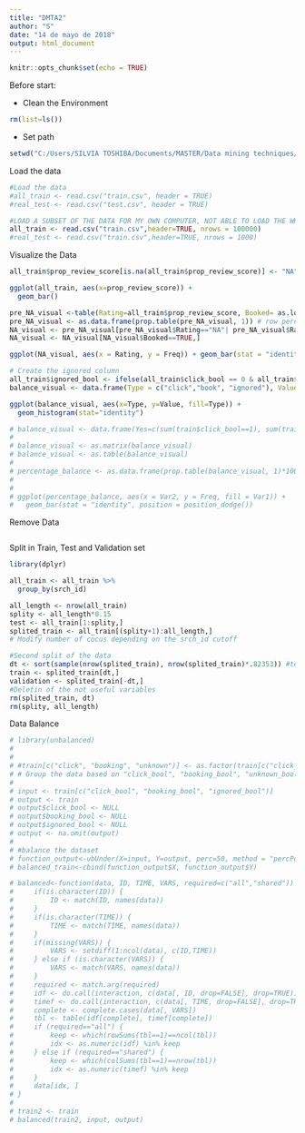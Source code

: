 ---
title: "DMTA2"
author: "S"
date: "14 de mayo de 2018"
output: html_document
---

```{r setup, include=FALSE}
knitr::opts_chunk$set(echo = TRUE)
```

Before start:

* Clean the Environment
```{r}
rm(list=ls())
```

* Set path
```{r}
setwd("C:/Users/SILVIA TOSHIBA/Documents/MASTER/Data mining techniques/Assignment 2/Data")
```

Load the data
```{r}
#Load the data
#all_train <- read.csv("train.csv", header = TRUE)
#real_test <- read.csv("test.csv", header = TRUE)

#LOAD A SUBSET OF THE DATA FOR MY OWN COMPUTER, NOT ABLE TO LOAD THE WHOLE DATA
all_train <- read.csv("train.csv",header=TRUE, nrows = 100000)
#real_test <- read.csv("train.csv",header=TRUE, nrows = 1000)
```

Visualize the Data
```{r}
all_train$prop_review_score[is.na(all_train$prop_review_score)] <- "NA"

ggplot(all_train, aes(x=prop_review_score)) + 
  geom_bar()

pre_NA_visual <-table(Rating=all_train$prop_review_score, Booked= as.logical(all_train$booking_bool))
pre_NA_visual <- as.data.frame(prop.table(pre_NA_visual, 1)) # row percentages 
NA_visual <- pre_NA_visual[pre_NA_visual$Rating=="NA"| pre_NA_visual$Rating=="0",]
NA_visual <- NA_visual[NA_visual$Booked==TRUE,]

ggplot(NA_visual, aes(x = Rating, y = Freq)) + geom_bar(stat = "identity", position = position_dodge())
```

```{r}
# Create the ignored column
all_train$ignored_bool <- ifelse(all_train$click_bool == 0 & all_train$booking_bool == 0, 1, 0)
balance_visual <- data.frame(Type = c("click","book", "ignored"), Value=c(sum(all_train$click_bool==1), sum(all_train$booking_bool==1), sum(all_train$ignored_bool==1)))

ggplot(balance_visual, aes(x=Type, y=Value, fill=Type)) + 
  geom_histogram(stat="identity")

# balance_visual <- data.frame(Yes=c(sum(train$click_bool==1), sum(train$booking_bool==1), sum(train$ignored_bool==0)), No = c(sum(train$click_bool==0), sum(train$booking_bool==0), sum(train$ignored_bool==1)), row.names = c("click","book", "ignored"))
# 
# balance_visual <- as.matrix(balance_visual)
# balance_visual <- as.table(balance_visual)
# 
# percentage_balance <- as.data.frame(prop.table(balance_visual, 1)*100) # row percentages 
# 
# 
# ggplot(percentage_balance, aes(x = Var2, y = Freq, fill = Var1)) + 
#   geom_bar(stat = "identity", position = position_dodge())
```
Remove Data
```{r}

```



Split in Train, Test and Validation set
```{r}
library(dplyr)

all_train <- all_train %>%
  group_by(srch_id)

all_length <- nrow(all_train)
splity <- all_length*0.15
test <- all_train[1:splity,]
splited_train <- all_train[(splity+1):all_length,]
# Modify number of cucus depending on the srch_id cutoff

#Second split of the data
dt <- sort(sample(nrow(splited_train), nrow(splited_train)*.82353)) #to have 15% of the real_train.
train <- splited_train[dt,]
validation <- splited_train[-dt,]
#Deletin of the not useful variables
rm(splited_train, dt)
rm(splity, all_length)
```

Data Balance
```{r}
# library(unbalanced)
# 
# 
# #train[c("click", "booking", "unknown")] <- as.factor(train[c("click_bool", "booking_bool", "unknown_bool")]) 
# # Group the data based on "click_bool", "booking_bool", "unknown_bool" variables using dplyr package containing "group by" function
# 
# input <- train[c("click_bool", "booking_bool", "ignored_bool")]
# output <- train
# output$click_bool <- NULL
# output$booking_bool <- NULL
# output$ignored_bool <- NULL
# output <- na.omit(output)
# 
# #balance the dataset
# function_output<-ubUnder(X=input, Y=output, perc=50, method = "percPos")
# balanced_train<-cbind(function_output$X, function_output$Y)
```
```{r}
# balanced<-function(data, ID, TIME, VARS, required=c("all","shared")) {
#     if(is.character(ID)) {
#         ID <- match(ID, names(data))
#     }
#     if(is.character(TIME)) {
#         TIME <- match(TIME, names(data))
#     }
#     if(missing(VARS)) { 
#         VARS <- setdiff(1:ncol(data), c(ID,TIME))
#     } else if (is.character(VARS)) {
#         VARS <- match(VARS, names(data))
#     }
#     required <- match.arg(required)
#     idf <- do.call(interaction, c(data[, ID, drop=FALSE], drop=TRUE))
#     timef <- do.call(interaction, c(data[, TIME, drop=FALSE], drop=TRUE))
#     complete <- complete.cases(data[, VARS])
#     tbl <- table(idf[complete], timef[complete])
#     if (required=="all") {
#         keep <- which(rowSums(tbl==1)==ncol(tbl))
#         idx <- as.numeric(idf) %in% keep
#     } else if (required=="shared") {
#         keep <- which(colSums(tbl==1)==nrow(tbl))
#         idx <- as.numeric(timef) %in% keep
#     }
#     data[idx, ]
# }
# 
# train2 <- train
# balanced(train2, input, output)
```
